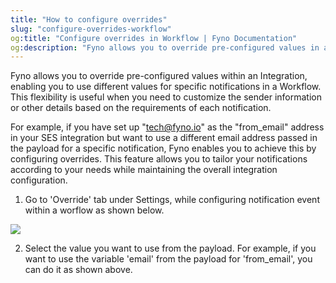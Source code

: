 ```yaml
---
title: "How to configure overrides"
slug: "configure-overrides-workflow"
og:title: "Configure overrides in Workflow | Fyno Documentation"
og:description: "Fyno allows you to override pre-configured values in an Integration for specific notifications within a Workflow, enabling customization of details like sender information based on each notification's requirements."
---
```


Fyno allows you to override pre-configured values within an Integration, enabling you to use different values for specific notifications in a Workflow. This flexibility is useful when you need to customize the sender information or other details based on the requirements of each notification.

For example, if you have set up "[tech@fyno.io](mailto:tech@fyno.io)" as the "from_email" address in your SES integration but want to use a different email address passed in the payload for a specific notification, Fyno enables you to achieve this by configuring overrides. This feature allows you to tailor your notifications according to your needs while maintaining the overall integration configuration.

1. Go to 'Override' tab under Settings, while configuring notification event within a worflow as shown below.

![](/images/0b3259a-override_config.png)

2. Select the value you want to use from the payload. For example, if you want to use the variable 'email' from the payload for 'from_email', you can do it as shown above.
